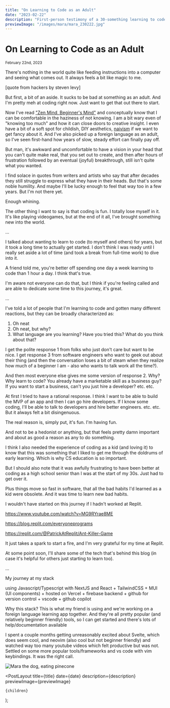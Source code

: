 ```yaml
---
title: "On Learning to Code as an Adult"
date: "2023-02-22"
description: "First-person testimony of a 30-something learning to code despite lots of advice not to. Plus how Replit reignited the coding passion in me."
previewImage: "/images/mara/mara_230222.jpg"
---
```



# On Learning to Code as an Adult

<small>
  <time dateTime={date}>February 22nd, 2023</time>
</small>

There's nothing in the world quite like feeding instructions into a computer and seeing what comes out. It always feels a bit like magic to me.

[quote from hackers by steven levy]

But first, a bit of an aside. It sucks to be bad at something as an adult. And I'm pretty meh at coding right now. Just want to get that out there to start.

Now I've read ["Zen Mind, Beginner's Mind"](https://en.wikipedia.org/wiki/Zen_Mind,_Beginner%27s_Mind) and conceptually know that I can be comfortable in the haziness of not knowing. I am a bit wary even of "knowing too much" and how it can close doors to creative insight. I even have a bit of a soft spot for childish, DIY aesthetics, [naivism](https://en.wikipedia.org/wiki/Na%C3%AFve_art) if we want to get fancy about it. And I've also picked up a foreign language as an adult, so I've seen first-hand how years of slow, steady effort can finally pay off.

But man, it's awkward and uncomfortable to have a vision in your head that you can't quite make real, that you set out to create, and then after hours of frustration followed by an eventual (joyful) breakthrough, still isn't quite what you wanted.

I find solace in quotes from writers and artists who say that after decades they still struggle to express what they have in their heads. But that's some noble humility. And maybe I'll be lucky enough to feel that way too in a few years. But I'm not there yet.

Enough whining.

The other thing I want to say is that coding is fun. I totally lose myself in it. It's like playing videogames, but at the end of it all, I've brought something new into the world.

...

I talked about wanting to learn to code (to myself and others) for years, but it took a long time to actually get started. I don't think I was ready until I really set aside a lot of time (and took a break from full-time work) to dive into it.

A friend told me, you're better off spending one day a week learning to code than 1 hour a day. I think that's true.

I'm aware not everyone can do that, but I think if you're feeling called and are able to dedicate some time to this journey, it's great.

...

I've told a lot of people that I'm learning to code and gotten many different reactions, but they can be broadly characterized as:

1. Oh neat
2. Oh neat, but why?
3. What language are you learning? Have you tried this? What do you think about that?

I get the polite response 1 from folks who just don't care but want to be nice. I get response 3 from software engineers who want to geek out about their thing (and then the conversation loses a bit of steam when they realize how much of a beginner I am - also who wants to talk work all the time?).

And then most everyone else gives me some version of response 2. Why? Why learn to code? You already have a marketable skill as a business guy? If you want to start a business, can't you just hire a developer? etc. etc.

At first I tried to have a rational response. I think I want to be able to build the MVP of an app and then I can go hire developers. If I know some coding, I'll be able to talk to developers and hire better engineers. etc. etc. But it always felt a bit disingenuous.

The real reason is, simply put, it's fun. I'm having fun.

And not to be a hedonist or anything, but that feels pretty damn important and about as good a reason as any to do something.

I think I also needed the experience of coding as a kid (and loving it) to know that this was something that I liked to get me through the doldrums of early learning. Which is why CS education is so important.

But I should also note that it was awfully frustrating to have been better at coding as a high school senior than I was at the start of my 30s. Just had to get over it.

Plus things move so fast in software, that all the bad habits I'd learned as a kid were obsolete. And it was time to learn new bad habits.

I wouldn't have started on this journey if I hadn't worked at Replit.

https://www.youtube.com/watch?v=MG9RYrae8ME

https://blog.replit.com/everyoneprograms

https://replit.com/@PatrickAtReplit/Ant-Killer-Game

It just takes a spark to start a fire, and I'm very grateful for my time at Replit.

At some point soon, I'll share some of the tech that's behind this blog (in case it's helpful for others just starting to learn too).

...

My journey at my stack

using Javascript/Typescript with NextJS and React + TailwindCSS + MUI (UI components) + hosted on Vercel + firebase backend + github for version control + vscode + github copilot

Why this stack? This is what my friend is using and we're working on a foreign language learning app together. And they're all pretty popular (and relatively beginner friendly) tools, so I can get started and there's lots of help/documentation available

I spent a couple months getting unreasonably excited about Svelte, which does seem cool, and neovim (also cool but not beginner friendly) and watched way too many youtube videos which felt productive but was not. Settled on some more popular tools/frameworks and vs code with vim keybindings. It was the right call.

<Image
  src="/images/mara/mara_230222.jpg"
  className="mx-auto"
  alt="Mara the dog, eating pinecone"
  width={500}
  height={500}
/>

  <PostLayout
    title={title}
    date={date}
    description={description}
    previewImage={previewImage}
  >
    {children}
  </PostLayout>
);
